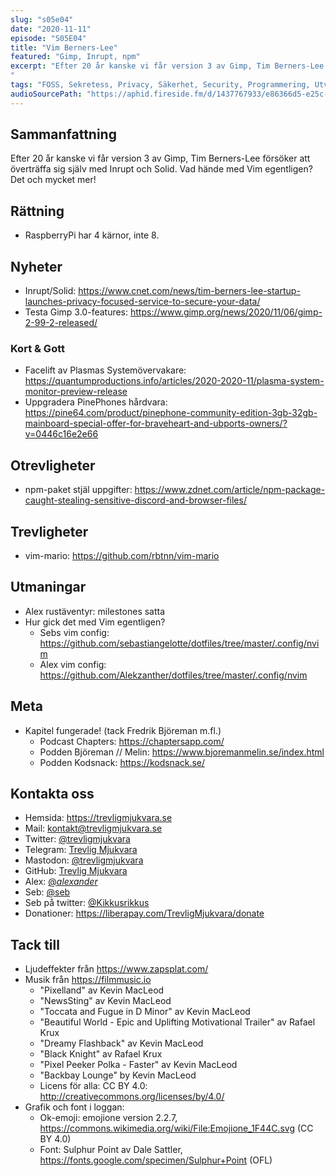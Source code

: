 ```yaml
---
slug: "s05e04"
date: "2020-11-11"
episode: "S05E04"
title: "Vim Berners-Lee"
featured: "Gimp, Inrupt, npm"
excerpt: "Efter 20 år kanske vi får version 3 av Gimp, Tim Berners-Lee försöker att överträffa sig själv med Inrupt och Solid. Vad hände med Vim egentligen? Det och mycket mer! 
" 
tags: "FOSS, Sekretess, Privacy, Säkerhet, Security, Programmering, Utveckling, Mjukvara, PinePhone, Technology, Linux, Open Source, Inrupt, Solid, Gimp, Plasma, npm, Tim Berners-Lee, vim-mario, Rust" 
audioSourcePath: "https://aphid.fireside.fm/d/1437767933/e86366d5-e25c-4aab-9a13-33b7144ac160/951e10da-b0aa-49d9-b613-46b4cce0f727.mp3"
---
```

## Sammanfattning
Efter 20 år kanske vi får version 3 av Gimp, Tim Berners-Lee försöker att överträffa sig själv med Inrupt och Solid. Vad hände med Vim egentligen? Det och mycket mer! 

## Rättning
- RaspberryPi har 4 kärnor, inte 8.

## Nyheter
- Inrupt/Solid: https://www.cnet.com/news/tim-berners-lee-startup-launches-privacy-focused-service-to-secure-your-data/
- Testa Gimp 3.0-features: https://www.gimp.org/news/2020/11/06/gimp-2-99-2-released/

### Kort & Gott 
- Facelift av Plasmas Systemövervakare: https://quantumproductions.info/articles/2020-2020-11/plasma-system-monitor-preview-release
- Uppgradera PinePhones hårdvara: https://pine64.com/product/pinephone-community-edition-3gb-32gb-mainboard-special-offer-for-braveheart-and-ubports-owners/?v=0446c16e2e66

## Otrevligheter
- npm-paket stjäl uppgifter: https://www.zdnet.com/article/npm-package-caught-stealing-sensitive-discord-and-browser-files/

## Trevligheter
- vim-mario: https://github.com/rbtnn/vim-mario

## Utmaningar
- Alex rustäventyr: milestones satta 
- Hur gick det med Vim egentligen? 
  - Sebs vim config: https://github.com/sebastiangelotte/dotfiles/tree/master/.config/nvim
  - Alex vim config: https://github.com/Alekzanther/dotfiles/tree/master/.config/nvim

## Meta
- Kapitel fungerade! (tack Fredrik Björeman m.fl.)
  - Podcast Chapters: https://chaptersapp.com/
  - Podden Björeman // Melin: https://www.bjoremanmelin.se/index.html
  - Podden Kodsnack: https://kodsnack.se/

## Kontakta oss
- Hemsida: https://trevligmjukvara.se
- Mail: kontakt@trevligmjukvara.se
- Twitter: [@trevligmjukvara](https://twitter.com/trevligmjukvara)
- Telegram: [Trevlig Mjukvara](https://t.me/trevligmjukvara)
- Mastodon: [@trevligmjukvara](https://mastodon.linuxkompis.se/@trevligmjukvara)
- GitHub: [Trevlig Mjukvara](https://github.com/trevligmjukvara)
- Alex: [@_alexander_](https://mastodon.online/@_alexander_)
- Seb: [@seb](https://social.gelotte.dev/@seb)
- Seb på twitter: [@Kikkusrikkus](https://twitter.com/Kikkusrikkus)
- Donationer: https://liberapay.com/TrevligMjukvara/donate

## Tack till
- Ljudeffekter från https://www.zapsplat.com/
- Musik från https://filmmusic.io
  - "Pixelland" av Kevin MacLeod
  - "NewsSting" av Kevin MacLeod
  - "Toccata and Fugue in D Minor" av Kevin MacLeod
  - "Beautiful World - Epic and Uplifting Motivational Trailer" av Rafael Krux
  - "Dreamy Flashback" av Kevin MacLeod
  - "Black Knight" av Rafael Krux
  - "Pixel Peeker Polka - Faster" av Kevin MacLeod
  - "Backbay Lounge" by Kevin MacLeod
  - Licens för alla: CC BY 4.0: http://creativecommons.org/licenses/by/4.0/
- Grafik och font i loggan:
  - Ok-emoji: emojione version 2.2.7, https://commons.wikimedia.org/wiki/File:Emojione_1F44C.svg (CC BY 4.0)
  - Font: Sulphur Point av Dale Sattler, https://fonts.google.com/specimen/Sulphur+Point (OFL)
